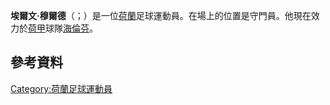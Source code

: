 {{noteTA
|G1=Football
|G2=EPL
}}
{{Infobox football biography
| name = Erwin Mulder
| image = Erwin Mulder 002.jpg
| image_size = 175
| caption = 
| fullname = Erwin Mulder<ref>{{cite web |title=Squads for 2017/18 Premier League confirmed |url=https://www.premierleague.com/news/465277 |publisher=Premier League |date=1 September 2017 |accessdate=9 September 2017 |archive-date=2017-09-19 |archive-url=https://web.archive.org/web/20170919224550/https://www.premierleague.com/news/465277 |dead-url=no }}</ref>
| birth_date = {{birth date and age|df=yes|1989|03|03}}
| birth_place = [[荷蘭|荷蘭]][[潘訥登|潘訥登]]
| height = 1.93 m
| position = [[守門員|守門員]]
| currentclub = [[海倫芬體育會|海倫芬]]
| clubnumber = 1
| youthyears1 = 
| youthclubs1 = R.K.P.S.C.
| youthyears2 = 
| youthclubs2 = [[維迪斯職業足球基金會|維迪斯]]
| youthyears3 = 
| youthclubs3 = [[飛燕諾|飛燕諾]]
| years1 = 2007–2015
| clubs1 = [[飛燕諾|飛燕諾]]
| caps1 = 120
| goals1 = 0
| years2 = 2008–2009
| clubs2 = → [[精英職業足球基金會|精英隊]] (loan)
| caps2 = 41
| goals2 = 0
| years3 = 2015–2017
| clubs3 = [[海倫芬體育會|海倫芬]]
| caps3 = 68
| goals3 = 0
| years4 = 2017–2020
| clubs4 = [[斯旺西城足球俱乐部|斯旺西]]
| caps4 = 29
| goals4 = 0
| years5 = 2020–
| clubs5 = [[海倫芬體育會|海倫芬]]
| caps5 = 0
| goals5 = 0
| nationalyears1 = 2007–2008
| nationalteam1 = 荷蘭U19
| nationalcaps1 = 1
| nationalgoals1 = 0
| nationalyears2 = 2008–2009
| nationalteam2 = 荷蘭U20
| nationalcaps2 = 3
| nationalgoals2 = 0
| nationalyears3 = 2008–2009
| nationalteam3 = 荷蘭B
| nationalcaps3 = 1
| nationalgoals3 = 0
| club-update = 31 July 2020
}}

'''埃爾文·穆爾德'''（{{lang-nl|Erwin Mulder}}；{{bd|1989年|3月3日}}）是一位[[荷蘭|荷蘭]]足球運動員。在場上的位置是守門員。他現在效力於[[荷甲|荷甲]]球隊[[海倫芬體育會|海倫芬]]。

==參考資料==
{{Reflist}}

{{DEFAULTSORT: Mulder, Erwin}}
[[Category:荷蘭足球運動員|Category:荷蘭足球運動員]]